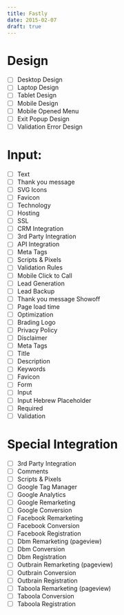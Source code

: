 ```yaml
---
title: Fastly
date: 2015-02-07
draft: true
---
```


# Design 
- [ ] Desktop Design 
- [ ] Laptop Design 
- [ ] Tablet Design 
- [ ] Mobile Design 
- [ ] Mobile Opened Menu 
- [ ] Exit Popup Design 
- [ ] Validation Error Design 

# Input:
- [ ] Text 
- [ ] Thank you message 
- [ ] SVG Icons 
- [ ] Favicon 
- [ ] Technology 
- [ ] Hosting 
- [ ] SSL 
- [ ] CRM Integration 
- [ ] 3rd Party Integration 
- [ ] API Integration 
- [ ] Meta Tags 
- [ ] Scripts & Pixels 
- [ ] Validation Rules 
- [ ] Mobile Click to Call 
- [ ] Lead Generation 
- [ ] Lead Backup 
- [ ] Thank you message Showoff 
- [ ] Page load time 
- [ ] Optimization 
- [ ] Brading Logo 
- [ ] Privacy Policy 
- [ ] Disclaimer 
- [ ] Meta Tags 
- [ ] Title 
- [ ] Description 
- [ ] Keywords  
- [ ] Favicon 
- [ ] Form 
- [ ] Input 
- [ ] Input Hebrew Placeholder  
- [ ] Required  
- [ ] Validation  

# Special Integration  
- [ ] 3rd Party Integration  
- [ ] Comments 
- [ ] Scripts & Pixels 
- [ ] Google Tag Manager 
- [ ] Google Analytics 
- [ ] Google Remarketing 
- [ ] Google Conversion 
- [ ] Facebook Remarketing 
- [ ] Facebook Conversion 
- [ ] Facebook Registration 
- [ ] Dbm Remarketing (pageview) 
- [ ] Dbm Conversion 
- [ ] Dbm Registration 
- [ ] Outbrain Remarketing (pageview) 
- [ ] Outbrain Conversion 
- [ ] Outbrain Registration 
- [ ] Taboola Remarketing (pageview) 
- [ ] Taboola Conversion 
- [ ] Taboola Registration 